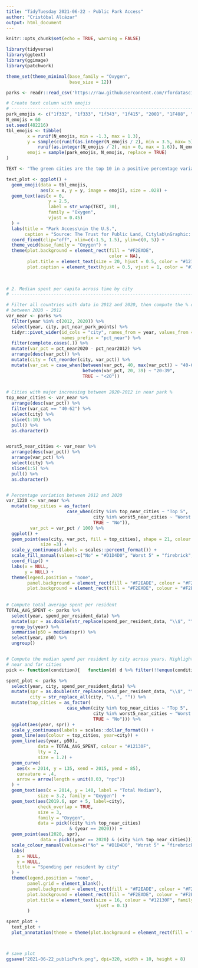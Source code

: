 ```yaml
---
title: "TidyTuesday 2021-06-22 - Public Park Access"
author: "Cristóbal Alcázar"
output: html_document
---
```



```r
knitr::opts_chunk$set(echo = TRUE, warning = FALSE)
```


```r
library(tidyverse)
library(ggtext)
library(ggimage)
library(patchwork)

theme_set(theme_minimal(base_family = "Oxygen",
                        base_size = 12))
```

```r
parks <- readr::read_csv('https://raw.githubusercontent.com/rfordatascience/tidytuesday/master/data/2021/2021-06-22/parks.csv')
```


```r
# Create text column with emojis
# ------------------------------------------------------------------------------
park_emojis <- c("1f332", "1f333", "1f343", "1f415", "200D", "1F408", "1F99D")
N_emojis = 60
set.seed(482216)
tbl_emojis <- tibble(
        x = runif(N_emojis, min = -1.3, max = 1.3),
        y = sample(c(runif(as.integer(N_emojis / 2), min = 3.5, max= 5), 
            runif(as.integer(N_emojis / 2), min = 0, max = 1.6)), N_emojis),
        emoji = sample(park_emojis, N_emojis, replace = TRUE)
)

TEXT <- "The green cities are the top 10 in a positive percentage variation of residents within a 10 minutes walk to a park; by more than 50% between 2012-2020. On the contrary, red cities are the 5 cities with lower and even a decrease percentage variation in public access during these 8 years."

text_plot <- ggplot() +
  geom_emoji(data = tbl_emojis,
             aes(x = x, y = y, image = emoji), size = .028) +
  geom_text(aes(x = 0, 
                y = 2.5, 
                label = str_wrap(TEXT, 30),
                family = "Oxygen",
                vjust = 0.45)
  ) +
  labs(title = "Park Access\nin the U.S.",
       caption = "Source: The Trust for Public Land, Citylab\nGraphic: @vamos_alcazar") +
  coord_fixed(clip="off", xlim=c(-1.5, 1.5), ylim=c(0, 5)) +
  theme_void(base_family = "Oxygen") +
  theme(plot.background = element_rect(fill = "#F2EADE",
                                       color = NA),
        plot.title = element_text(size = 20, hjust = 0.5, color = "#12130F"),
        plot.caption = element_text(hjust = 0.5, vjust = 1, color = "#12130F"))
  
  
```



```r
# 2. Median spent per capita across time by city
# ------------------------------------------------------------------------------

# Filter all countries with data in 2012 and 2020, then compute the % difference
# between 2020 - 2012
var_near <- parks %>% 
  filter(year %in% c(2012, 2020)) %>% 
  select(year, city, pct_near_park_points) %>% 
  tidyr::pivot_wider(id_cols = "city", names_from = year, values_from = pct_near_park_points,
                     names_prefix = "pct_near") %>% 
  filter(complete.cases(.)) %>% 
  mutate(var_pct = pct_near2020 - pct_near2012) %>% 
  arrange(desc(var_pct)) %>% 
  mutate(city = fct_reorder(city, var_pct)) %>% 
  mutate(var_cat = case_when(between(var_pct, 40, max(var_pct)) ~ "40-62",
                             between(var_pct, 20, 39) ~ "20-39",
                             TRUE ~ "<20")) 
  

# Cities with major increasing between 2020-2012 in near park %
top_near_cities <- var_near %>% 
  arrange(desc(var_pct)) %>% 
  filter(var_cat == "40-62") %>% 
  select(city) %>% 
  slice(1:10) %>% 
  pull() %>% 
  as.character()


worst5_near_cities <- var_near %>% 
  arrange(desc(var_pct)) %>% 
  arrange(var_pct) %>% 
  select(city) %>% 
  slice(1:5) %>% 
  pull() %>% 
  as.character()


# Percentage variation between 2012 and 2020
var_1220 <- var_near %>% 
  mutate(top_cities = as_factor(
                       case_when(city %in% top_near_cities ~ "Top 5",
                                 city %in% worst5_near_cities ~ "Worst 5",
                                 TRUE ~ "No")),
         var_pct = var_pct / 100) %>%  
  ggplot() +
  geom_point(aes(city, var_pct, fill = top_cities), shape = 21, colour = "black",
             size =3) +
  scale_y_continuous(labels = scales::percent_format()) +
  scale_fill_manual(values=c("No" = "#D1D4D0", "Worst 5" = "firebrick", "Top 5" = "darkgreen")) +
  coord_flip() +
  labs(x = NULL,
       y = NULL) +
  theme(legend.position = "none",
        panel.background = element_rect(fill = "#F2EADE", colour = "#F2EADE"),
        plot.background = element_rect(fill = "#F2EADE", colour = "#F2EADE"))
  
  
# Compute total average spent per resident 
TOTAL_AVG_SPENT <- parks %>% 
  select(year, spend_per_resident_data) %>% 
  mutate(spr = as.double(str_replace(spend_per_resident_data, "\\$", ""))) %>% 
  group_by(year) %>% 
  summarise(p50 = median(spr)) %>% 
  select(year, p50) %>% 
  ungroup()


# Compute the median spend per resident by city across years. Highlight the top
# near and far cities 
pick <- function(condition){   function(d) d %>% filter(!!enquo(condition)) }

spent_plot <- parks %>% 
  select(year, city, spend_per_resident_data) %>% 
  mutate(spr = as.double(str_replace(spend_per_resident_data, "\\$", "")),
         city = str_replace_all(city, "\\.", "")) %>% 
  mutate(top_cities = as_factor(
                       case_when(city %in% top_near_cities ~ "Top 5",
                                 city %in% worst5_near_cities ~ "Worst 5",
                                 TRUE ~ "No"))) %>% 
  ggplot(aes(year, spr)) +
  scale_y_continuous(labels = scales::dollar_format()) + 
  geom_line(aes(colour = top_cities, year=city)) +
  geom_line(aes(year, p50),
            data = TOTAL_AVG_SPENT, colour = "#12130F",
            lty = 2,
            size = 1.2) +
  geom_curve(
    aes(x = 2014, y = 135, xend = 2015, yend = 85),
    curvature = .4,
    arrow = arrow(length = unit(0.03, "npc"))
  ) +
  geom_text(aes(x = 2014, y = 140, label = "Total Median"),
            size = 3.2, family = "Oxygen")  +
  geom_text(aes(2019.6, spr + 5, label=city),
            check_overlap = TRUE,
            size = 3,
            family = "Oxygen",
            data = pick((city %in% top_near_cities)
                        & (year == 2020))) +
  geom_point(aes(2020, spr),
             data = pick((year == 2020) & (city %in% top_near_cities))) +
  scale_colour_manual(values=c("No" = "#D1D4D0", "Worst 5" = "firebrick", "Top 5" = "darkgreen")) +
  labs(
    x = NULL,
    y = NULL,
    title = "Spending per resident by city"
  ) + 
  theme(legend.position = "none",
        panel.grid = element_blank(),
        panel.background = element_rect(fill = "#F2EADE", colour = "#F2EADE"),
        plot.background = element_rect(fill = "#F2EADE", colour = "#F2EADE"),
        plot.title = element_text(size = 16, colour = "#12130F", family = "Oxygen",
                                  vjust = 0.1)
        ) 

spent_plot +
  text_plot +
  plot_annotation(theme = theme(plot.background = element_rect(fill = "#F2EADE", color  = NA)))



# save plot
ggsave("2021-06-22_publicPark.png", dpi=320, width = 10, height = 8)
```


